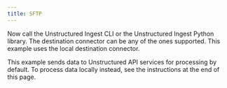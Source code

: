 ```yaml
---
title: SFTP
---
```



<NewDocument />


<SharedContentSFTP/>

Now call the Unstructured Ingest CLI or the Unstructured Ingest Python library. The destination connector can be any of the ones supported. This example uses the local destination connector.

This example sends data to Unstructured API services for processing by default. To process data locally instead, see the instructions at the end of this page.


<CodeGroup>
  <SFTPSh />
  <SFTPPyV2 />
  <SFTPPyV1 />
</CodeGroup>


<SharedPartitionByAPIOSS/>